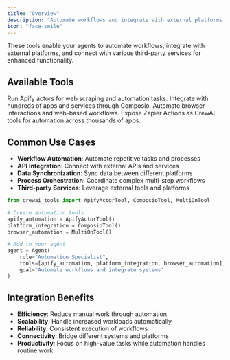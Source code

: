 ```yaml
---
title: "Overview"
description: "Automate workflows and integrate with external platforms and services"
icon: "face-smile"
---
```


These tools enable your agents to automate workflows, integrate with external platforms, and connect with various third-party services for enhanced functionality.

## **Available Tools**

<CardGroup cols={2}>
  <Card title="Apify Actor Tool" icon="spider" href="/en/tools/automation/apifyactorstool">
    Run Apify actors for web scraping and automation tasks.
  </Card>

  <Card title="Composio Tool" icon="puzzle-piece" href="/en/tools/automation/composiotool">
    Integrate with hundreds of apps and services through Composio.
  </Card>

  <Card title="Multion Tool" icon="window-restore" href="/en/tools/automation/multiontool">
    Automate browser interactions and web-based workflows.
  </Card>

  <Card title="Zapier Actions Adapter" icon="bolt" href="/en/tools/automation/zapieractionstool">
    Expose Zapier Actions as CrewAI tools for automation across thousands of apps.
  </Card>
</CardGroup>

## **Common Use Cases**

- **Workflow Automation**: Automate repetitive tasks and processes
- **API Integration**: Connect with external APIs and services
- **Data Synchronization**: Sync data between different platforms
- **Process Orchestration**: Coordinate complex multi-step workflows
- **Third-party Services**: Leverage external tools and platforms

```python
from crewai_tools import ApifyActorTool, ComposioTool, MultiOnTool

# Create automation tools
apify_automation = ApifyActorTool()
platform_integration = ComposioTool()
browser_automation = MultiOnTool()

# Add to your agent
agent = Agent(
    role="Automation Specialist",
    tools=[apify_automation, platform_integration, browser_automation],
    goal="Automate workflows and integrate systems"
)
```

## **Integration Benefits**

- **Efficiency**: Reduce manual work through automation
- **Scalability**: Handle increased workloads automatically
- **Reliability**: Consistent execution of workflows
- **Connectivity**: Bridge different systems and platforms
- **Productivity**: Focus on high-value tasks while automation handles routine work
